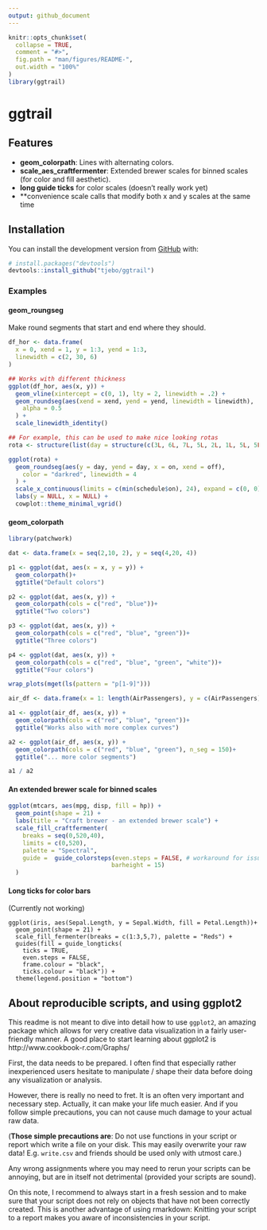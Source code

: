 ```yaml
---
output: github_document
---
```


<!-- README.md is generated from README.Rmd. Please edit that file -->

```r
knitr::opts_chunk$set(
  collapse = TRUE,
  comment = "#>",
  fig.path = "man/figures/README-",
  out.width = "100%"
)
library(ggtrail)
```

# ggtrail

<!-- badges: start -->
<!-- badges: end -->

## Features

- **geom_colorpath**: Lines with alternating colors. 
- **scale_aes_craftfermenter**: Extended brewer scales for binned scales (for color and fill aesthetic).
- **long guide ticks** for color scales (doesn't really work yet)
- **convenience scale calls that modify both x and y scales at the same time

## Installation
You can install the development version from [GitHub](https://github.com/) with:

``` r
# install.packages("devtools")
devtools::install_github("tjebo/ggtrail")
```

### Examples
#### geom_roungseg
Make round segments that start and end where they should. 
```r
df_hor <- data.frame(
  x = 0, xend = 1, y = 1:3, yend = 1:3,
  linewidth = c(2, 30, 6)
)

## Works with different thickness
ggplot(df_hor, aes(x, y)) +
  geom_vline(xintercept = c(0, 1), lty = 2, linewidth = .2) +
  geom_roundseg(aes(xend = xend, yend = yend, linewidth = linewidth),
    alpha = 0.5
  ) +
  scale_linewidth_identity()

## For example, this can be used to make nice looking rotas
rota <- structure(list(day = structure(c(3L, 6L, 7L, 5L, 2L, 1L, 5L, 5L, 7L, 1L, 7L, 2L, 3L, 4L, 1L), levels = c("Monday", "Tuesday", "Wednesday", "Thursday", "Friday", "Saturday", "Sunday"), class = "factor"), on = c(17.5, 7.5, 17.5, 6.5, 6.5, 11.5, 17.5, 21.3, 13.5, 15.5, 21.3, 19, 19, 7.5, 7.5), off = c(18.5, 8.75, 18.5, 7.5, 7.5, 12.75, 18.5, 22.75, 14.75, 16.75, 22.75, 19.75, 19.75, 8.75, 8.75)), row.names = c(15L, 44L, 31L, 36L, 6L, 43L, 23L, 26L, 39L, 5L, 34L, 12L, 16L, 1L, 41L), class = "data.frame")

ggplot(rota) +
  geom_roundseg(aes(y = day, yend = day, x = on, xend = off),
    color = "darkred", linewidth = 4
  ) +
  scale_x_continuous(limits = c(min(schedule$on), 24), expand = c(0, 0), breaks = seq(0, 24, 4)) +
  labs(y = NULL, x = NULL) +
  cowplot::theme_minimal_vgrid()

```

#### geom_colorpath
```r
library(patchwork)

dat <- data.frame(x = seq(2,10, 2), y = seq(4,20, 4))

p1 <- ggplot(dat, aes(x = x, y = y)) +
  geom_colorpath()+
  ggtitle("Default colors")

p2 <- ggplot(dat, aes(x, y)) +
  geom_colorpath(cols = c("red", "blue"))+
  ggtitle("Two colors")

p3 <- ggplot(dat, aes(x, y)) +
  geom_colorpath(cols = c("red", "blue", "green"))+
  ggtitle("Three colors")

p4 <- ggplot(dat, aes(x, y)) +
  geom_colorpath(cols = c("red", "blue", "green", "white"))+
  ggtitle("Four colors")

wrap_plots(mget(ls(pattern = "p[1-9]")))

air_df <- data.frame(x = 1: length(AirPassengers), y = c(AirPassengers))

a1 <- ggplot(air_df, aes(x, y)) +
  geom_colorpath(cols = c("red", "blue", "green"))+
  ggtitle("Works also with more complex curves")

a2 <- ggplot(air_df, aes(x, y)) +
  geom_colorpath(cols = c("red", "blue", "green"), n_seg = 150)+
  ggtitle("... more color segments")

a1 / a2
```

#### An extended brewer scale for binned scales
```r
ggplot(mtcars, aes(mpg, disp, fill = hp)) +
  geom_point(shape = 21) +
  labs(title = "Craft brewer - an extended brewer scale") +
  scale_fill_craftfermenter(
    breaks = seq(0,520,40),
    limits = c(0,520),
    palette = "Spectral",
    guide =  guide_colorsteps(even.steps = FALSE, # workaround for issues #4019/#4100
                             barheight = 15) 
  )
```

#### Long ticks for color bars
(Currently not working)
```
ggplot(iris, aes(Sepal.Length, y = Sepal.Width, fill = Petal.Length))+
  geom_point(shape = 21) +
  scale_fill_fermenter(breaks = c(1:3,5,7), palette = "Reds") +
  guides(fill = guide_longticks(
    ticks = TRUE,
    even.steps = FALSE,
    frame.colour = "black",
    ticks.colour = "black")) +
  theme(legend.position = "bottom")
```


## About reproducible scripts, and using ggplot2
This readme is not meant to dive into detail how to use `ggplot2`, an amazing package which allows for very creative data visualization in a fairly user-friendly manner. A good place to start learning about ggplot2 is http://www.cookbook-r.com/Graphs/

First, the data needs to be prepared. I often find that especially rather inexperienced users hesitate to manipulate / shape their data before doing any visualization or analysis. 

However, there is really no need to fret. It is an often very important and necessary step. Actually, it can make your life much easier. And if you follow simple precautions, you can not cause much damage to your actual raw data. 

(**Those simple precautions are**: Do not use functions in your script or report which write a file on your disk. This may easily overwrite your raw data! E.g. `write.csv` and friends should be used only with utmost care.)

Any wrong assignments where you may need to rerun your scripts can be annoying, but are in itself not detrimental (provided your scripts are sound).

On this note, I recommend to always start in a fresh session and to make sure that your script does not rely on objects that have not been correctly created. This is another advantage of using rmarkdown: Knitting your script to a report makes you aware of inconsistencies in your script. 

